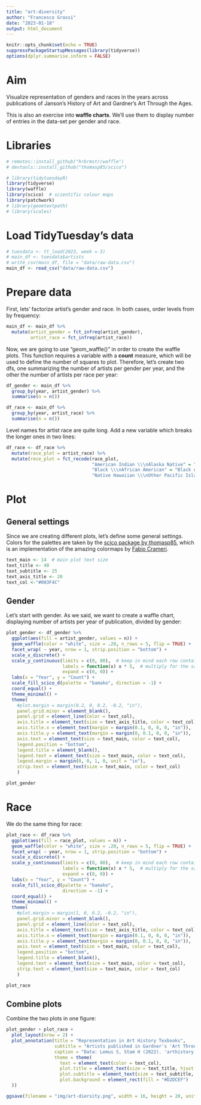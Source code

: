 ```yaml
---
title: "art-diversity"
author: "Francesco Grassi"
date: "2023-01-18"
output: html_document
---
```


```r
knitr::opts_chunk$set(echo = TRUE)
suppressPackageStartupMessages(library(tidyverse))
options(dplyr.summarise.inform = FALSE)
```

# Aim

Visualize representation of genders and races in the years across publications of Janson’s History of Art and Gardner’s Art Through the Ages.

This is also an exercise into **waffle charts**. We'll use them to display number of entries in the data-set per gender and race.

# Libraries
```r

# remotes::install_github("hrbrmstr/waffle")
# devtools::install_github("thomasp85/scico")

# library(tidytuesdayR)
library(tidyverse)
library(waffle)
library(scico)  # scientific colour maps
library(patchwork)
# library(geomtextpath)
# library(scales)
```

# Load TidyTuesday's data

```r
# tuesdata <- tt_load(2023, week = 3)
# main_df <- tuesdata$artists
# write_csv(main_df, file = "data/raw-data.csv")
main_df <- read_csv("data/raw-data.csv")
```

# Prepare data

First, lets' factorize artist's gender and race. In both cases, order levels from by frequency:
```r
main_df <- main_df %>% 
  mutate(artist_gender = fct_infreq(artist_gender),
         artist_race = fct_infreq(artist_race))
```

Now, we are going to use "geom_waffle()" in order to create the waffle plots. This function requires a variable with a **count** measure, which will be used to define the number of squares to plot. Therefore, let's create two dfs, one summarizing the number of artists per gender per year, and the other the number of artists per race per year:
```r
df_gender <- main_df %>% 
  group_by(year, artist_gender) %>% 
  summarise(n = n())

df_race <- main_df %>% 
  group_by(year, artist_race) %>% 
  summarise(n = n())
```

Level names for artist race are quite long. Add a new variable which breaks the longer ones in two lines:
```r
df_race <- df_race %>% 
  mutate(race_plot = artist_race) %>% 
  mutate(rece_plot = fct_recode(race_plot, 
                                "American Indian \\\nAlaska Native" = "American Indian or Alaska Native", 
                                "Black \\\nAfrican American" = "Black or African American", 
                                "Native Hawaiian \\\nOther Pacific Islander" = "Native Hawaiian or Other Pacific Islander"))
```

# Plot

## General settings

Since we are creating different plots, let's define some general settings.  
Colors for the palettes are taken by the [scico package by thomasp85](https://github.com/thomasp85/scico), which is an implementation of the amazing colormaps by [Fabio Crameri](https://www.fabiocrameri.ch/colourmaps/).
```r

text_main <- 14  # main plot text size
text_title <- 40
text_subtitle <- 25
text_axis_title <- 20
text_col <-"#003F4C"

```


## Gender

Let's start with gender. As we said, we want to create a waffle chart, displaying number of artists per year of publication, divided by gender:
```r
plot_gender <- df_gender %>% 
  ggplot(aes(fill = artist_gender, values = n)) +
  geom_waffle(color = "white", size = .20, n_rows = 5, flip = TRUE) +
  facet_wrap( ~ year, nrow = 1, strip.position = "bottom") +
  scale_x_discrete() +
  scale_y_continuous(limits = c(0, 80),  # keep in mind each row contains 5 values! (see line below)
                     labels = function(x) x * 5,  # multiply for the same number as "n_rows" in "geom_waffle()" to display correct labels
                     expand = c(0, 0)) +
  labs(x = "Year", y = "Count") +
  scale_fill_scico_d(palette = "bamako", direction = -1) +
  coord_equal() +
  theme_minimal() +
  theme(
    #plot.margin = margin(0.2, 0, 0.2, -0.2, "in"),
    panel.grid.minor = element_blank(),
    panel.grid = element_line(color = text_col),
    axis.title = element_text(size = text_axis_title, color = text_col),
    axis.title.x = element_text(margin = margin(0.1, 0, 0, 0, "in")),
    axis.title.y = element_text(margin = margin(0, 0.1, 0, 0, "in")),
    axis.text = element_text(size = text_main, color = text_col),
    legend.position = "bottom",
    legend.title = element_blank(),
    legend.text = element_text(size = text_main, color = text_col),
    legend.margin = margin(0, 0, 1, 0, unit = "in"),
    strip.text = element_text(size = text_main, color = text_col)
    )

plot_gender
```

# Race

We do the same thing for race:
```r
plot_race <- df_race %>% 
  ggplot(aes(fill = race_plot, values = n)) +
  geom_waffle(color = "white", size = .20, n_rows = 5, flip = TRUE) +
  facet_wrap( ~ year, nrow = 1, strip.position = "bottom") +
  scale_x_discrete() +
  scale_y_continuous(limits = c(0, 80),  # keep in mind each row contains 5 values! (see line below)
                     labels = function(x) x * 5,  # multiply for the same number as "n_rows" in "geom_waffle()" to display correct labels
                     expand = c(0, 0)) +
  labs(x = "Year", y = "Count") +
  scale_fill_scico_d(palette = "bamako",
                     direction = -1) +
  coord_equal() +
  theme_minimal() +
  theme(
    #plot.margin = margin(1, 0, 0.2, -0.2, "in"),
    panel.grid.minor = element_blank(),
    panel.grid = element_line(color = text_col),
    axis.title = element_text(size = text_axis_title, color = text_col),
    axis.title.x = element_text(margin = margin(0.1, 0, 0, 0, "in")),
    axis.title.y = element_text(margin = margin(0, 0.1, 0, 0, "in")),
    axis.text = element_text(size = text_main, color = text_col),
    legend.position = "bottom",
    legend.title = element_blank(),
    legend.text = element_text(size = text_main, color = text_col),
    strip.text = element_text(size = text_main, color = text_col)
    )

plot_race
```

## Combine plots

Combine the two plots in one figure:
```r
plot_gender + plot_race +
  plot_layout(nrow = 2) +
  plot_annotation(title = "Representation in Art History Texbooks",
                  subtitle = "Artists published in Gardner's 'Art Through the Ages'\nand Jason's 'History of Art' by Gender and Race",
                  caption = "Data: Lemus S, Stam H (2022). 'arthistory: Art History Textbook Data'. For: TidyTuesday",
                  theme = theme(
                    text = element_text(color = text_col),
                    plot.title = element_text(size = text_title, hjust = 0.5, margin = margin(0.3, 0, 0.2, 0, unit = "in")),
                    plot.subtitle = element_text(size = text_subtitle, hjust = 0.5, margin = margin(0, 0, 0.5, 0, unit = "in")),
                    plot.background = element_rect(fill = "#D2DCEF")
  ))

ggsave(filename = "img/art-diersity.png", width = 16, height = 20, unit = "in", dpi = 300)
```

